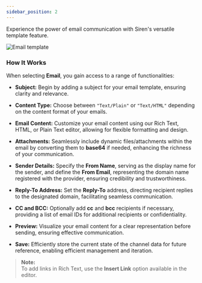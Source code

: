 ```yaml
---
sidebar_position: 2
---
```



Experience the power of email communication with Siren's versatile template feature.

![Email template](../../Images/Templates/TemplateEdit/emailTemplate.png)



### How It Works

When selecting **Email**, you gain access to a range of functionalities:

- **Subject:** Begin by adding a subject for your email template, ensuring clarity and relevance.

- **Content Type:** Choose between `"Text/Plain"` or `"Text/HTML"` depending on the content format of your emails.

- **Email Content:** Customize your email content using our Rich Text, HTML, or Plain Text editor, allowing for flexible formatting and design.

- **Attachments:** Seamlessly include dynamic files/attachments within the email by converting them to **base64** if needed, enhancing the richness of your communication.

- **Sender Details:** Specify the **From Name**, serving as the display name for the sender, and define the **From Email**, representing the domain name registered with the provider, ensuring credibility and trustworthiness.

- **Reply-To Address:** Set the **Reply-To** address, directing recipient replies to the designated domain, facilitating seamless communication.

- **CC and BCC:** Optionally add **cc** and **bcc** recipients if necessary, providing a list of email IDs for additional recipients or confidentiality.

- **Preview:** Visualize your email content for a clear representation before sending, ensuring effective communication.

- **Save:** Efficiently store the current state of the channel data for future reference, enabling efficient management and iteration.

> **Note:**  
> To add links in Rich Text, use the **Insert Link** option available in the editor.



